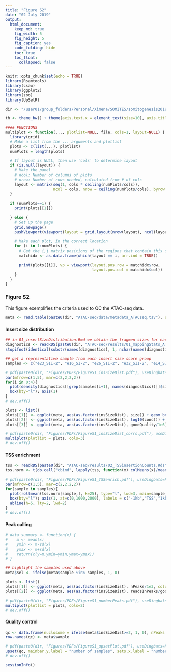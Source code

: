 ```yaml
---
title: "Figure S2"
date: "02 July 2019"
output:
  html_document:
    keep_md: true
    fig_width: 5
    fig_height: 5
    fig_caption: yes
    code_folding: hide
    toc: true
    toc_float: 
      collapsed: false
---
```


```r
knitr::opts_chunk$set(echo = TRUE)
library(Rsamtools)
library(csaw)
library(ggplot2)
library(zoo)
library(UpSetR)

dir <- "/user01/group_folders/Personal/Ximena/SOMITES/somitogenesis2019/"

th <- theme_bw() + theme(axis.text.x = element_text(size=10), axis.title.x = element_text(size=10), axis.text.y = element_text(size=10), axis.title.y = element_text(size=10), panel.grid.major = element_blank(), panel.grid.minor = element_blank(), axis.line = element_line(colour = "black"), panel.border = element_blank(), plot.title = element_text(face="bold", hjust = 0.5, size=10))

#### FUNCTIONS
multiplot <- function(..., plotlist=NULL, file, cols=1, layout=NULL) {
  library(grid)
  # Make a list from the ... arguments and plotlist
  plots <- c(list(...), plotlist)
  numPlots = length(plots)
  
  # If layout is NULL, then use 'cols' to determine layout
  if (is.null(layout)) {
    # Make the panel
    # ncol: Number of columns of plots
    # nrow: Number of rows needed, calculated from # of cols
    layout <- matrix(seq(1, cols * ceiling(numPlots/cols)),
                     ncol = cols, nrow = ceiling(numPlots/cols), byrow = TRUE)
  }
  
  if (numPlots==1) {
    print(plots[[1]])
    
  } else {
    # Set up the page
    grid.newpage()
    pushViewport(viewport(layout = grid.layout(nrow(layout), ncol(layout))))
    
    # Make each plot, in the correct location
    for (i in 1:numPlots) {
      # Get the i,j matrix positions of the regions that contain this subplot
      matchidx <- as.data.frame(which(layout == i, arr.ind = TRUE))
      
      print(plots[[i]], vp = viewport(layout.pos.row = matchidx$row,
                                      layout.pos.col = matchidx$col))
    }
  }
}
```

### Figure S2

This figure exemplifies the criteria used to QC the ATAC-seq data.

```r
meta <- read.table(paste0(dir, "ATAC-seq/data/metadata_ATACseq.tsv"), stringsAsFactors = FALSE, header = TRUE)
```

#### Insert size distribution

```r
## in 01_insertSizeDistribution.Rmd we obtain the fragmen sizes for each clean BAM
diagnostics <- readRDS(paste0(dir, "ATAC-seq/results/01_mappingStats_ATACseq.Rds"))
stopifnot(identical(substr(names(diagnostics), 1, nchar(names(diagnostics))-14), meta$sample))

## get a representative sample from each insert size score group
samples <- c("e23_SII-2", "e16_SI-2", "e26_SII-2", "e32_SII-2", "e14_SII-2")

# pdf(paste0(dir, "Figures/PDFs/FigureS1_insSizeDist.pdf"), useDingbats=FALSE, width = 15, height = 3)
par(mfrow=c(1,5), mar=c(2,2,2,2))
for(i in 0:4){
  plot(density(diagnostics[[grep(samples[i+1], names(diagnostics))]]$sizes), axes=FALSE, main=paste("score =",i), xlab="", ylab="", lwd=3, xlim=c(0,1000))
  box(bty="l"); axis(1)
}
# dev.off()
```

```r
plots <- list()
plots[[1]] <- ggplot(meta, aes(as.factor(insSizeDist), size)) + geom_boxplot() + ggtitle("DNA fragment size") + xlab("insert size dist score") + ylab("bp") + th
plots[[2]] <- ggplot(meta, aes(as.factor(insSizeDist), log10(conc))) + geom_boxplot() + ggtitle("DNA concentration") + xlab("insert size dist score") + ylab(expression('log'[10]*' [nM]')) + th
plots[[3]] <- ggplot(meta, aes(as.factor(insSizeDist), goodQuality/1e6)) + geom_boxplot() + ggtitle("Total unique GQ alignments") + xlab("insert size dist score") + ylab("million") + th

# pdf(paste0(dir, "Figures/PDFs/FigureS1_insSizeDist_corrs.pdf"), useDingbats=FALSE, width = 12, height = 4)
multiplot(plotlist = plots, cols=3)
# dev.off()
```

#### TSS enrichment

```r
tss <- readRDS(paste0(dir, "ATAC-seq/results/02_TSSinsertionCounts.Rds"))
tss.norm <- t(do.call("cbind", lapply(tss, function(x) colMeans(x)/mean(colMeans(x[,c(1:100,1901:2001)])))))

# pdf(paste0(dir, "Figures/PDFs/FigureS1_TSSenrich.pdf"), useDingbats=FALSE, width = 15, height = 3)
par(mfrow=c(1,5), mar=c(2,2,2,2))
for(sample in samples){
  plot(rollmean(tss.norm[sample,], k=25), type="l", lwd=3, main=sample, xlab="", ylab="", ylim=c(1,8), axes=FALSE)
  box(bty="l"); axis(1, at=c(0,1000,2000), labels = c("-1kb","TSS","1kb")); axis(2,las=2)
  abline(h=5, lty=2, lwd=2)
}
# dev.off()
```

#### Peak calling

```r
# data_summary <- function(x) {
#    m <- mean(x)
#    ymin <- m-sd(x)
#    ymax <- m+sd(x)
#    return(c(y=m,ymin=ymin,ymax=ymax))
# }

## highlight the samples used above
meta$sel <- ifelse(meta$sample %in% samples, 1, 0)

plots <- list()
plots[[1]] <- ggplot(meta, aes(as.factor(insSizeDist), nPeaks/1e3, colour=sel)) + geom_violin() + geom_jitter(width=0.15) + xlab("insert size dist score") + ylab("number of peaks x 1000") + geom_hline(yintercept = 15, lty=2, col="grey") + th + theme(legend.position = "none")
plots[[2]] <- ggplot(meta, aes(as.factor(insSizeDist), readsInPeaks/goodQuality*100, colour=sel)) + geom_violin() + geom_jitter(width=0.15) +  xlab("insert size dist score") + ylab("FRiP") + geom_hline(yintercept = 3, lty=2, col="grey") + th + theme(legend.position = "none")

# pdf(paste0(dir, "Figures/PDFs/FigureS1_numberPeaks.pdf"), useDingbats=FALSE, width = 8, height = 4)
multiplot(plotlist = plots, cols=2)
# dev.off()
```


#### Quality control

```r
qc <- data.frame(nuclosome = ifelse(meta$insSizeDist>=2, 1, 0), nPeaks = ifelse(meta$nPeaks > 15000, 1, 0), frip = ifelse(meta$readsInPeaks/meta$goodQuality*100 >= 3, 1, 0), tss = ifelse(meta$TSSscore > 4, 1, 0))
row.names(qc) <- meta$sample

# pdf(paste0(dir, "Figures/PDFs/FigureS1_upsetPlot.pdf"), useDingbats=FALSE, width = 5, height = 5)
upset(qc, mainbar.y.label = "number of samples", sets.x.label = "number of samples\nthat pass", text.scale=1.25)
# dev.off()
```


```r
sessionInfo()
```

